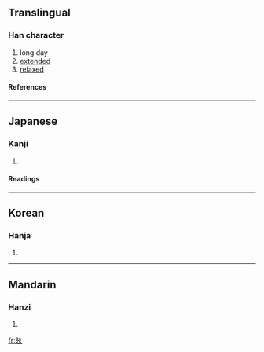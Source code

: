 ==Translingual==
===Han character===
{{Han char|rn=72|rad=日|as=05|sn=9|four=6003<sub>2</sub>|canj=日卜女戈 (AYVI)}}
# long day
# [[extended]]
# [[relaxed]]
====References====
{{Han ref|kx=0493.020|dkj=13839|dj=0856.020|hdz=21503.100|uh=6621|ud=26145|bh=CEEC|bd=52972}}
----
==Japanese==
===Kanji===
{{ja-kanji|grade=|rs=日05}}
# {{defn|Japanese}} 
====Readings====
{{ja-readings|on=[[けん]] (ken), [[げん]] (gen)|kun=}}
----
==Korean==
===Hanja===
{{ko-hanja|hangeul=현|eumhun=|rv=hyeon|mr=hyŏn|y=heyn}}
# {{defn|Korean}}
----
==Mandarin==
===Hanzi===
{{cmn-hanzi|pin=[[xuàn]] (xuan4)|wg=hsüan<sup>4</sup>}}
# {{defn|Mandarin}}

[[fr:昡]]